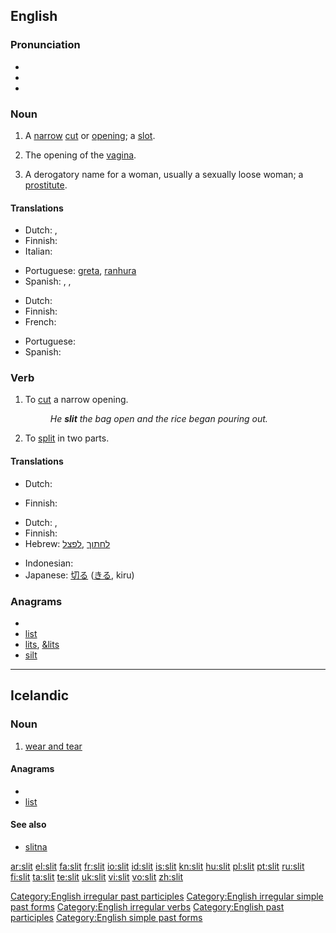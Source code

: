 ==English==
{{wikipedia}}

===Pronunciation===
* {{IPA|/'slɪt/}}
* {{audio|en-us-slit.ogg|Audio (US)}}
* {{rhymes|ɪt}}

===Noun===
{{en-noun}}

# A [[narrow]] [[cut]] or [[opening]]; a [[slot]].
# {{context|vulgar|slang}} The opening of the [[vagina]].
# {{context|vulgar|slang}} A derogatory name for a woman, usually a sexually loose woman; a [[prostitute]].

====Translations====
{{trans-top|narrow cut or opening; a slot}}
* Dutch: {{t+|nl|spleet|f}}, {{t|nl|gleuf|f}}
* Finnish: {{t-|fi|viilto}}
* Italian: {{t-|it|fessura|f}}
{{trans-mid}}
* Portuguese: [[greta]], [[ranhura]]
* Spanish: {{t-|es|ranura|f}}, {{t+|es|abertura|f}}, {{t|es|rendija|f}}
{{trans-bottom}}

{{trans-top|vulgar, slang: opening of the vagina}}
* Dutch: {{t+|nl|spleet|f}}
* Finnish: {{t+|fi|viiva}}
* French: {{t+|fr|fente|f}}
{{trans-mid}}
* Portuguese: {{t+|pt|racha}}
* Spanish: {{t+|es|raja}}
{{trans-bottom}}

===Verb===
{{en-verb|slits|slitting|slit|'''[[slit]]''' or '''[[slitten]]'''}}

# To [[cut]] a narrow opening.
#: ''He '''slit''' the bag open and the rice began pouring out.''
# To [[split]] in two parts.

====Translations====
{{trans-top|cut a narrow opening}}
* Dutch: {{t|nl|opensnijden}}
{{trans-mid}}
* Finnish: {{t-|fi|viiltää}}
{{trans-bottom}}

{{trans-top|split into two parts}}
* Dutch: {{t+|nl|splijten}}, {{t|nl|opensnijden}}
* Finnish: {{t-|fi|kahtia|alt=leikata kahtia}}
* Hebrew: [[לחתוך]] ,[[לפצל]]
{{trans-mid}}
* Indonesian: {{t-|id|iris|alt=mengiris|xs=Indonesian}}
* Japanese: [[切る]] ([[きる]], kiru)
{{trans-bottom}}

===Anagrams===
* {{alphagram|ilst}}
* [[list#English|list]]
* [[lits#English|lits]], [[&lits#English|&lits]]
* [[silt#English|silt]]

[[Category:English irregular past participles]]
[[Category:English irregular simple past forms]]
[[Category:English irregular verbs]]
[[Category:English past participles]]
[[Category:English simple past forms]]

----

==Icelandic==

===Noun===
{{is-noun|n|slits|-}}

# [[wear and tear]]

====Anagrams====
* {{alphagram|ilst}}
* [[list#Icelandic|list]]

====See also====
* [[slitna]]

[[ar:slit]]
[[el:slit]]
[[fa:slit]]
[[fr:slit]]
[[io:slit]]
[[id:slit]]
[[is:slit]]
[[kn:slit]]
[[hu:slit]]
[[pl:slit]]
[[pt:slit]]
[[ru:slit]]
[[fi:slit]]
[[ta:slit]]
[[te:slit]]
[[uk:slit]]
[[vi:slit]]
[[vo:slit]]
[[zh:slit]]